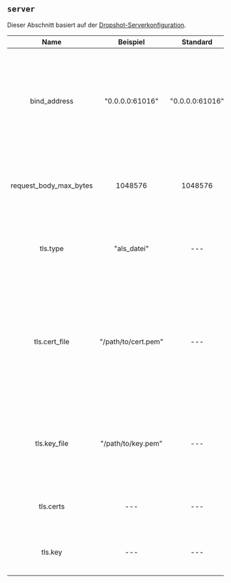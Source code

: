 ## `server`

Dieser Abschnitt basiert auf der [Dropshot-Serverkonfiguration](https://github.com/oxidecomputer/dropshot/tree/v0.9.0#dropshot-servers).

|          Name          |      Beispiel       |    Standard     |         Erforderlich         |                                                                                                                                                      Beschreibung                                                                                                                                                      |
| :--------------------: | :-----------------: | :-------------: | :--------------------------: | :--------------------------------------------------------------------------------------------------------------------------------------------------------------------------------------------------------------------------------------------------------------------------------------------------------------------: |
|      bind_address      |   "0.0.0.0:61016"   | "0.0.0.0:61016" |              Ja              |                                              Legt fest, dass der Server an die angegebene IP-Adresse und den TCP-Port gebunden sein sollte. Im Allgemeinen können Server an mehr als eine IP-Adresse und Port gebunden sein, dies wird jedoch (noch?) nicht unterstützt.                                               |
| request_body_max_bytes |       1048576       |     1048576     |              Ja              |                                                                                           Gibt die maximale Anzahl von Bytes an, die in einem Anforderungskörper zulässig sind. Größere Anfragen erhalten einen 400 Fehler.                                                                                            |
|        tls.type        |     "als_datei"     |       ---       |             Nein             |                                                                                         Gibt an, ob und wie TLS-Zertifikat- und Schlüsselinformationen bereitgestellt werden. Gültige Werte sind "als_datei" und "als_bytes".                                                                                          |
|     tls.cert_file      | "/path/to/cert.pem" |       ---       | Nur wenn tls.type = as_file  | Gibt den Pfad zu einer PEM-Datei an, die eine Zertifikatskette enthält, mit der sich der Server identifiziert. Das erste Zertifikat ist das End-Entity-Zertifikat und die verbleibenden sind Zwischenzertifikate auf dem Weg zu einer vertrauenswürdigen CA. Wenn angegeben, hört der Server nur auf TLS-Verbindungen. |
|      tls.key_file      | "/path/to/key.pem"  |       ---       | Nur wenn tls.type = as_file  |                                                                  Gibt den Pfad zu einer PEM-kodierten PKCS #8-Datei an, die den privaten Schlüssel enthält, den der Server verwenden wird. Wenn angegeben, hört der Server nur auf TLS-Verbindungen.                                                                   |
|       tls.certs        |         ---         |       ---       | Nur wenn tls.type = as_bytes |                                                                                                              Identisch mit tls.cert_file, jedoch als Array von Bytes von Zertifikatsdaten bereitgestellt.                                                                                                              |
|        tls.key         |         ---         |       ---       | Nur wenn tls.type = as_bytes |                                                                                                               Identisch mit tls.key_file, jedoch als Array von Bytes von Schlüsseldaten bereitgestellt.                                                                                                                |
